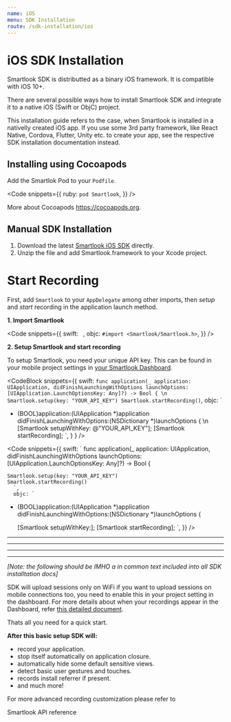 ```yaml
---
name: iOS
menu: SDK Installation
route: /sdk-installation/ios
---
```



# iOS SDK Installation

Smartlook SDK is distributted as a binary iOS framework. It is compatible with iOS 10+.

There are several possible ways how to install Smartlook SDK and integrate it to a native iOS (Swift or ObjC) project.

<Alert kind="note" invisibleOn="">
This installation guide refers to the case, when Smartlook is installed in a nativelly created iOS app. If you use some 3rd party framework, like React Native, Cordova, Flutter, Unity etc. to create your app, see the respective SDK installation documentation instead.
</Alert>

## Installing using Cocoapods

Add the Smartlok Pod to your `Podfile`.

<Code
  snippets={{
    ruby: `
pod Smartlook
`,
  }}
/>

More about Cocoapods https://cocoapods.org.

## Manual SDK Installation

1. Download the latest [Smartlook iOS SDK](https://sdk.smartlook.com/ios/smartlook-ios-sdk-1.2.5.59.zip) directly.
2. Unzip the file and add Smartlook.framework to your Xcode project.

# Start Recording 

First, add `Smartlook` to your `AppDelegate` among other imports, then *setup* and *start* recording in the application launch method.

**1. Import Smartlook**

<Code
  snippets={{
    swift: `
      `,
      objc: `
#import <Smartlook/Smartlook.h>
      `,
  }}
/>

**2. Setup Smartlook and start recording**

<Alert kind="important">
To setup Smartlook, you need your unique API key. This can be found in your mobile project settings in <a href="https://app.smartlook.com/settings/projects">your Smartlook Dashboard</a>.
</Alert>

<CodeBlock
  snippets={{
      swift: `
func application(_ application: UIApplication, didFinishLaunchingWithOptions launchOptions: [UIApplication.LaunchOptionsKey: Any]?) -> Bool {
\n
    Smartlook.setup(key: "YOUR_API_KEY")
    Smartlook.startRecording()
      `,
      objc: `
- (BOOL)application:(UIApplication *)application didFinishLaunchingWithOptions:(NSDictionary *)launchOptions {
\n    
    [Smartlook setupWithKey: @"YOUR_API_KEY"];
    [Smartlook startRecording];
      `,
    }
  }
/>

<Code
  snippets={{
    swift: `
func application(_ application: UIApplication, didFinishLaunchingWithOptions launchOptions: [UIApplication.LaunchOptionsKey: Any]?) -> Bool {
    
    Smartlook.setup(key: "YOUR_API_KEY")
    Smartlook.startRecording()
      `,
      objc: `
- (BOOL)application:(UIApplication *)application didFinishLaunchingWithOptions:(NSDictionary *)launchOptions {
      
    [Smartlook setupWithKey:];
    [Smartlook startRecording];
      `,
  }}
/>


---
---
---
---

_[Note: the following should be IMHO a in common text included into all SDK installtation docs]_

<Alert kind="note" invisibleOn="">
SDK will upload sessions only on WiFi if you want to upload sessions on mobile connections too, you need to enable this in your project setting in the dashboard. For more details about when your recordings appear in the Dashboard, refer <a href="/conceptual/when-i-will-see-the-recordings-in-dashboard">this detailed document</a>.
</Alert>

Thats all you need for a quick start.

**After this basic setup SDK will:**
- record your application.
- stop itself automatically on application closure.
<TextBlock invisibleOn="unity,unreal,cocos"><li />automatically hide some default sensitive views.</TextBlock>
- detect basic user gestures and touches.
<TextBlock invisibleOn="ios"><li />records install referrer if present.</TextBlock>
- and much more!

For more advanced recording customization please refer to 
<Link to="/api_reference" platform="ios">Smartlook API reference</Link>



